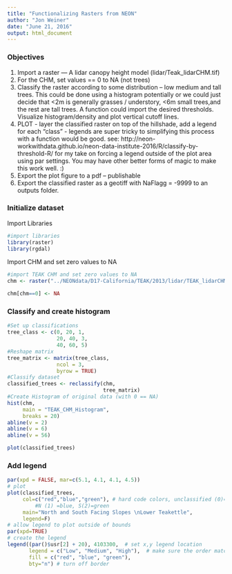 ```yaml
---
title: "Functionalizing Rasters from NEON"
author: "Jon Weiner"
date: "June 21, 2016"
output: html_document
---
```


### Objectives

1. Import a raster — A lidar canopy height model (lidar/Teak_lidarCHM.tif)
1. For the CHM, set values == 0 to NA (not trees)
1. Classify the raster according to some distribution – low medium and tall trees. This could be done using a histogram potentially or we could just decide that <2m is generally grasses / understory, <6m small trees,and the rest are tall trees. A function could import the desired thresholds. Visualize histogram/density and plot vertical cutoff lines.
1. PLOT - layer the classified raster on top of the hillshade, add a legend for each “class” - legends are super tricky to simplifying this process with a function would be good.  see: http://neon-workwithdata.github.io/neon-data-institute-2016/R/classify-by-threshold-R/  for my take on forcing a legend outside of the plot area using par settings. You may have other better forms of magic to make this work well. :)
1. Export the plot figure to a pdf – publishable
1. Export the classified raster as a geotiff with NaFlagg = -9999 to an outputs folder.

### Initialize dataset

Import Libraries

```r
#import libraries
library(raster)
library(rgdal)
```

Import CHM and set zero values to NA

```r
#import TEAK CHM and set zero values to NA
chm <- raster("../NEONdata/D17-California/TEAK/2013/lidar/TEAK_lidarCHM.tif")

chm[chm==0] <- NA
```

### Classify and create histogram

```r
#Set up classifications
tree_class <- c(0, 20, 1, 
                20, 40, 3, 
                40, 60, 5)
#Reshape matrix
tree_matrix <- matrix(tree_class,
                ncol = 3,
                byrow = TRUE)
#Classify dataset
classified_trees <- reclassify(chm,
                               tree_matrix)
#Create Histogram of original data (with 0 == NA)
hist(chm,
     main = "TEAK_CHM_Histogram",
     breaks = 20)
abline(v = 2)
abline(v = 6)
abline(v = 56)

plot(classified_trees)
```

### Add legend 

```r

par(xpd = FALSE, mar=c(5.1, 4.1, 4.1, 4.5))
# plot
plot(classified_trees,
     col=c("red","blue","green"), # hard code colors, unclassified (0)=white,
		 #N (1) =blue, S(2)=green
     main="North and South Facing Slopes \nLower Teakettle",
     legend=F)
# allow legend to plot outside of bounds
par(xpd=TRUE)
# create the legend
legend((par()$usr[2] + 20), 4103300,  # set x,y legend location
       legend = c("Low", "Medium", "High"),  # make sure the order matches the colors, next
       fill = c("red", "blue", "green"),
       bty="n") # turn off border

```




